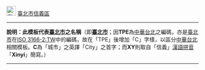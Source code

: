 [[File:flag of Taipei City.svg|25px|border|臺北市市徽]] [[臺北市]][[信義區 (台北市)|信義區]]<noinclude>
----
'''說明：此模板代表[[臺北市]]之名稱'''（即'''[[臺北市]]'''；因'''TPE'''為[[中華台北]]之編碼，亦是[[臺北市]]在[[ISO 3166-2:TW]]中的編碼，故在「TPE」後增加「C」字樣，以區分[[中華台北]]相關模板。'''C'''為「城市」之英譯「City」之首字；而'''XY'''則取自「信義」[[漢語拼音]]「'''Xinyi'''」簡寫。）
----
{{Taipei City-all}}
[[Category:臺北市模板|{{PAGENAME}}]]
</noinclude>